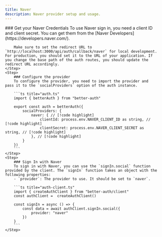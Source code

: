 ```yaml
---
title: Naver
description: Naver provider setup and usage.
---
```


<Steps>
    <Step> 
        ### Get your Naver Credentials
        To use Naver sign in, you need a client ID and client secret. You can get them from the [Naver Developers](https://developers.naver.com/).

        Make sure to set the redirect URL to `http://localhost:3000/api/auth/callback/naver` for local development. For production, you should set it to the URL of your application. If you change the base path of the auth routes, you should update the redirect URL accordingly.
    </Step>
    <Step>
        ### Configure the provider
        To configure the provider, you need to import the provider and pass it to the `socialProviders` option of the auth instance.

        ```ts title="auth.ts"
        import { betterAuth } from "better-auth"

        export const auth = betterAuth({
            socialProviders: {
                naver: { // [!code highlight]
                    clientId: process.env.NAVER_CLIENT_ID as string, // [!code highlight]
                    clientSecret: process.env.NAVER_CLIENT_SECRET as string, // [!code highlight]
                }, // [!code highlight]
            }
        })
        ```
    </Step>
    <Step>
        ### Sign In with Naver
        To sign in with Naver, you can use the `signIn.social` function provided by the client. The `signIn` function takes an object with the following properties:
        - `provider`: The provider to use. It should be set to `naver`.

        ```ts title="auth-client.ts"
        import { createAuthClient } from "better-auth/client"
        const authClient =  createAuthClient()

        const signIn = async () => {
            const data = await authClient.signIn.social({
                provider: "naver"
            })
        }
        ```
    </Step>

</Steps>
